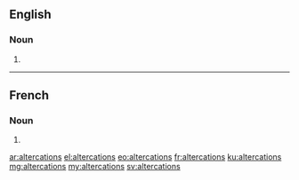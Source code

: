 ==English==

===Noun===
{{head|en}}

# {{plural of|altercation}}

----

==French==

===Noun===
{{head|fr|g=f-p}}

# {{plural of|altercation|lang=fr}}

[[ar:altercations]]
[[el:altercations]]
[[eo:altercations]]
[[fr:altercations]]
[[ku:altercations]]
[[mg:altercations]]
[[my:altercations]]
[[sv:altercations]]